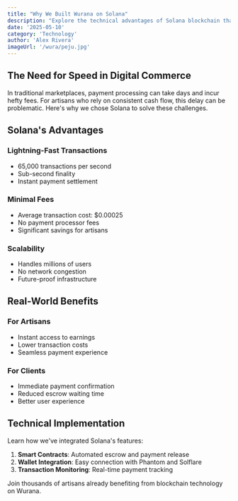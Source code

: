 ```yaml
---
title: "Why We Built Wurana on Solana"
description: "Explore the technical advantages of Solana blockchain that make it perfect for a next-generation artisan marketplace - from lightning-fast transactions to minimal fees."
date: '2025-05-10'
category: 'Technology'
author: 'Alex Rivera'
imageUrl: '/wura/peju.jpg'
---
```


## The Need for Speed in Digital Commerce

In traditional marketplaces, payment processing can take days and incur hefty fees. For artisans who rely on consistent cash flow, this delay can be problematic. Here's why we chose Solana to solve these challenges.

## Solana's Advantages

### Lightning-Fast Transactions
- 65,000 transactions per second
- Sub-second finality
- Instant payment settlement

### Minimal Fees
- Average transaction cost: $0.00025
- No payment processor fees
- Significant savings for artisans

### Scalability
- Handles millions of users
- No network congestion
- Future-proof infrastructure

## Real-World Benefits

### For Artisans
- Instant access to earnings
- Lower transaction costs
- Seamless payment experience

### For Clients
- Immediate payment confirmation
- Reduced escrow waiting time
- Better user experience

## Technical Implementation

Learn how we've integrated Solana's features:

1. **Smart Contracts**: Automated escrow and payment release
2. **Wallet Integration**: Easy connection with Phantom and Solflare
3. **Transaction Monitoring**: Real-time payment tracking

Join thousands of artisans already benefiting from blockchain technology on Wurana.
